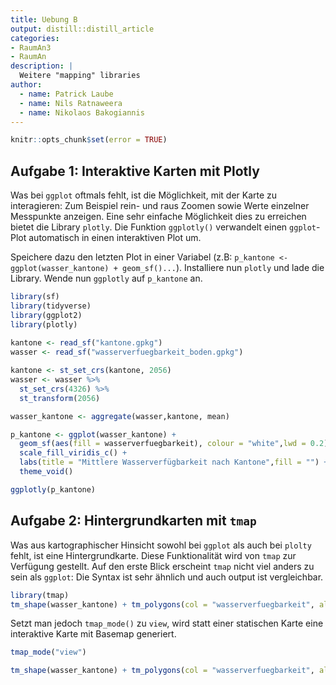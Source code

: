 ```yaml
---
title: Uebung B
output: distill::distill_article
categories:
- RaumAn3
- RaumAn
description: |
  Weitere "mapping" libraries
author:
  - name: Patrick Laube
  - name: Nils Ratnaweera
  - name: Nikolaos Bakogiannis
---
```


```r
knitr::opts_chunk$set(error = TRUE)
```


## Aufgabe 1: Interaktive Karten mit Plotly

Was bei `ggplot` oftmals fehlt, ist die Möglichkeit, mit der Karte zu interagieren: Zum Beispiel rein- und raus Zoomen sowie Werte einzelner Messpunkte anzeigen. Eine sehr einfache Möglichkeit dies zu erreichen bietet die Library `plotly`. Die Funktion `ggplotly()` verwandelt einen `ggplot`-Plot automatisch in einen interaktiven Plot um.

Speichere dazu den letzten Plot in einer Variabel (z.B: `p_kantone <- ggplot(wasser_kantone) + geom_sf()...`). Installiere nun `plotly` und lade die Library. Wende nun `ggplotly` auf `p_kantone` an.

```r
library(sf)
library(tidyverse)
library(ggplot2)
library(plotly)
        
kantone <- read_sf("kantone.gpkg")
wasser <- read_sf("wasserverfuegbarkeit_boden.gpkg")

kantone <- st_set_crs(kantone, 2056)
wasser <- wasser %>%
  st_set_crs(4326) %>%
  st_transform(2056)

wasser_kantone <- aggregate(wasser,kantone, mean)
```


```r

p_kantone <- ggplot(wasser_kantone) +
  geom_sf(aes(fill = wasserverfuegbarkeit), colour = "white",lwd = 0.2) +
  scale_fill_viridis_c() +
  labs(title = "Mittlere Wasserverfügbarkeit nach Kantone",fill = "") +
  theme_void()

ggplotly(p_kantone)
```



## Aufgabe 2: Hintergrundkarten mit `tmap`

Was aus kartographischer Hinsicht sowohl bei `ggplot` als auch bei `plolty` fehlt, ist eine Hintergrundkarte. Diese Funktionalität wird von `tmap` zur Verfügung gestellt. Auf den erste Blick erscheint `tmap` nicht viel anders zu sein als `ggplot`: Die Syntax ist sehr ähnlich und auch output ist vergleichbar.

```r
library(tmap)
tm_shape(wasser_kantone) + tm_polygons(col = "wasserverfuegbarkeit", alpha = 0.3,palette = "viridis",midpoint = NA)
```

Setzt man jedoch `tmap_mode()` zu `view`, wird statt einer statischen Karte eine interaktive Karte mit Basemap generiert. 
```r
tmap_mode("view")

tm_shape(wasser_kantone) + tm_polygons(col = "wasserverfuegbarkeit", alpha = 0.3,palette = "viridis",midpoint = NA)
```

